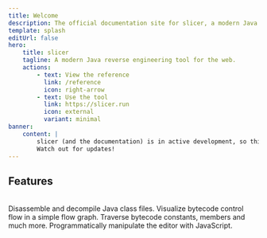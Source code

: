 ```yaml
---
title: Welcome
description: The official documentation site for slicer, a modern Java reverse engineering tool for the web.
template: splash
editUrl: false
hero:
    title: slicer
    tagline: A modern Java reverse engineering tool for the web.
    actions:
        - text: View the reference
          link: /reference
          icon: right-arrow
        - text: Use the tool
          link: https://slicer.run
          icon: external
          variant: minimal
banner:
    content: |
        slicer (and the documentation) is in active development, so things might be missing.
        Watch out for updates!
---
```



## Features

<br />

<CardGrid stagger>
    <Card title="Disassembly" icon="pencil">
        Disassemble and decompile Java class files.
    </Card>
    <Card title="Control flow visualization" icon="random">
        Visualize bytecode control flow in a simple flow graph.
    </Card>
    <Card title="Search" icon="magnifier">
        Traverse bytecode constants, members and much more.
    </Card>
    <Card title="Scripting API" icon="setting">
        Programmatically manipulate the editor with JavaScript.
    </Card>
</CardGrid>
